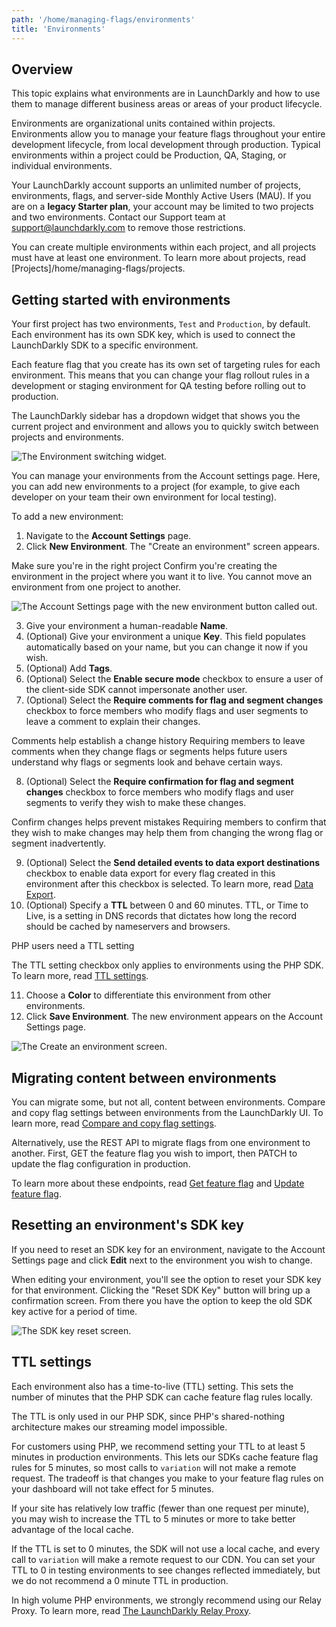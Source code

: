 ```yaml
---
path: '/home/managing-flags/environments'
title: 'Environments'
---
```


## Overview

This topic explains what environments are in LaunchDarkly and how to use them to manage different business areas or areas of your product lifecycle.

Environments are organizational units contained within projects. Environments allow you to manage your feature flags throughout your entire development lifecycle, from local development through production. Typical environments within a project could be Production, QA, Staging, or individual environments.

Your LaunchDarkly account supports an unlimited number of projects, environments, flags, and server-side Monthly Active Users (MAU). If you are on a **legacy Starter plan**, your account may be limited to two projects and two environments. Contact our Support team at support@launchdarkly.com to remove those restrictions.

You can create multiple environments within each project, and all projects must have at least one environment. To learn more about projects, read [Projects]/home/managing-flags/projects.

## Getting started with environments

Your first project has two environments, `Test` and `Production`, by default. Each environment has its own SDK key, which is used to connect the LaunchDarkly SDK to a specific environment.

Each feature flag that you create has its own set of targeting rules for each environment. This means that you can change your flag rollout rules in a development or staging environment for QA testing before rolling out to production.

The LaunchDarkly sidebar has a dropdown widget that shows you the current project and environment and allows you to quickly switch between projects and environments.

![The Environment switching widget.](../../images/env-switcher.png)

You can manage your environments from the Account settings page. Here, you can add new environments to a project (for example, to give each developer on your team their own environment for local testing).

To add a new environment:

1. Navigate to the **Account Settings** page.
2. Click **New Environment**. The "Create an environment" screen appears.

<Callout intent="alert">
  <CalloutTitle>Make sure you're in the right project</CalloutTitle>
  <CalloutDescription>
    Confirm you're creating the environment in the project where you want it to live. You cannot move an environment
    from one project to another.
  </CalloutDescription>
</Callout>

![The Account Settings page with the new environment button called out.](../../images/env-new-callout.png)

3. Give your environment a human-readable **Name**.
4. (Optional) Give your environment a unique **Key**. This field populates automatically based on your name, but you can change it now if you wish.
5. (Optional) Add **Tags**.
6. (Optional) Select the **Enable secure mode** checkbox to ensure a user of the client-side SDK cannot impersonate another user.
7. (Optional) Select the **Require comments for flag and segment changes** checkbox to force members who modify flags and user segments to leave a comment to explain their changes.

<Callout intent="info">
  <CalloutTitle>Comments help establish a change history</CalloutTitle>
  <CalloutDescription>
    Requiring members to leave comments when they change flags or segments helps future users understand why flags or
    segments look and behave certain ways.
  </CalloutDescription>
</Callout>

8. (Optional) Select the **Require confirmation for flag and segment changes** checkbox to force members who modify flags and user segments to verify they wish to make these changes.

<Callout intent="info">
  <CalloutTitle>Confirm changes helps prevent mistakes</CalloutTitle>
  <CalloutDescription>
    Requiring members to confirm that they wish to make changes may help them from changing the wrong flag or segment
    inadvertently.
  </CalloutDescription>
</Callout>

9. (Optional) Select the **Send detailed events to data export destinations** checkbox to enable data export for every flag created in this environment after this checkbox is selected. To learn more, read [Data Export](/integrations/data-export).
10. (Optional) Specify a **TTL** between 0 and 60 minutes. TTL, or Time to Live, is a setting in DNS records that dictates how long the record should be cached by nameservers and browsers.

<Callout intent="info">
  <CalloutTitle>PHP users need a TTL setting</CalloutTitle>
  <CalloutDescription>

The TTL setting checkbox only applies to environments using the PHP SDK. To learn more, read [TTL settings](#ttl-settings).

  </CalloutDescription>
</Callout>

11. Choose a **Color** to differentiate this environment from other environments.
12. Click **Save Environment**. The new environment appears on the Account Settings page.

![The Create an environment screen.](../../images/env-create.png)

## Migrating content between environments

You can migrate some, but not all, content between environments. Compare and copy flag settings between environments from the LaunchDarkly UI. To learn more, read [Compare and copy flag settings](/home/managing-flags/flag-compare-copy).

Alternatively, use the REST API to migrate flags from one environment to another. First, GET the feature flag you wish to import, then PATCH to update the flag configuration in production.

To learn more about these endpoints, read [Get feature flag](https://apidocs.launchdarkly.com/reference#get-feature-flag) and [Update feature flag](https://apidocs.launchdarkly.com/reference#update-feature-flag).

## Resetting an environment's SDK key

If you need to reset an SDK key for an environment, navigate to the Account Settings page and click **Edit** next to the environment you wish to change.

When editing your environment, you'll see the option to reset your SDK key for that environment. Clicking the "Reset SDK Key" button will bring up a confirmation screen. From there you have the option to keep the old SDK key active for a period of time.

![The SDK key reset screen.](../../images/env-sdk-key-reset.png)

## TTL settings

Each environment also has a time-to-live (TTL) setting. This sets the number of minutes that the PHP SDK can cache feature flag rules locally.

The TTL is only used in our PHP SDK, since PHP's shared-nothing architecture makes our streaming model impossible.

For customers using PHP, we recommend setting your TTL to at least 5 minutes in production environments. This lets our SDKs cache feature flag rules for 5 minutes, so most calls to `variation` will not make a remote request. The tradeoff is that changes you make to your feature flag rules on your dashboard will not take effect for 5 minutes.

If your site has relatively low traffic (fewer than one request per minute), you may wish to increase the TTL to 5 minutes or more to take better advantage of the local cache.

If the TTL is set to 0 minutes, the SDK will not use a local cache, and every call to `variation` will make a remote request to our CDN. You can set your TTL to 0 in testing environments to see changes reflected immediately, but we do not recommend a 0 minute TTL in production.

In high volume PHP environments, we strongly recommend using our Relay Proxy. To learn more, read [The LaunchDarkly Relay Proxy](/home/advanced/relay-proxy).
